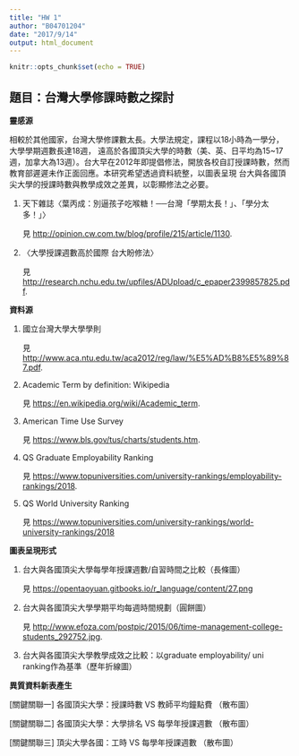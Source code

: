 ---
title: "HW 1"
author: "B04701204"
date: "2017/9/14"
output: html_document
---

```{r setup, include=FALSE}
knitr::opts_chunk$set(echo = TRUE)
```

## 題目：台灣大學修課時數之探討

**靈感源**

相較於其他國家，台灣大學修課數太長。大學法規定，課程以18小時為一學分，大學學期週數長達18週，
遠高於各國頂尖大學的時數（美、英、日平均為15~17週，加拿大為13週）。台大早在2012年即提倡修法，開放各校自訂授課時數，然而教育部遲遲未作正面回應。本研究希望透過資料統整，以圖表呈現
台大與各國頂尖大學的授課時數與教學成效之差異，以彰顯修法之必要。

1. 天下雜誌〈葉丙成：別逼孩子吃喉糖！──台灣「學期太長！」、「學分太多！」〉

    見 <http://opinion.cw.com.tw/blog/profile/215/article/1130>.
    
    
2. 〈大學授課週數高於國際 台大盼修法〉  

    見 <http://research.nchu.edu.tw/upfiles/ADUpload/c_epaper2399857825.pdf>.

**資料源**

1. 國立台灣大學大學學則

    見 <http://www.aca.ntu.edu.tw/aca2012/reg/law/%E5%AD%B8%E5%89%87.pdf>.

2. Academic Term by definition: Wikipedia

    見 <https://en.wikipedia.org/wiki/Academic_term>.
    
3. American Time Use Survey

    見 <https://www.bls.gov/tus/charts/students.htm>.
    
4. QS Graduate Employability Ranking 

    見 <https://www.topuniversities.com/university-rankings/employability-rankings/2018>.
    
5. QS World University Ranking

    見 <https://www.topuniversities.com/university-rankings/world-university-rankings/2018>
    
**圖表呈現形式**

1. 台大與各國頂尖大學每學年授課週數/自習時間之比較（長條圖）

    見 <https://opentaoyuan.gitbooks.io/r_language/content/27.png>

2. 台大與各國頂尖大學學期平均每週時間規劃（圓餅圖）

    見 <http://www.efoza.com/postpic/2015/06/time-management-college-students_292752.jpg>.
    
3. 台大與各國頂尖大學教學成效之比較：以graduate employability/ uni ranking作為基準（歷年折線圖）

**異質資料新表產生** 

[關鍵關聯一] 各國頂尖大學：授課時數 VS 教師平均鐘點費 （散布圖）

[關鍵關聯二] 各國頂尖大學：大學排名 VS 每學年授課週數 （散布圖）

[關鍵關聯三] 頂尖大學各國：工時 VS 每學年授課週數 （散布圖）

